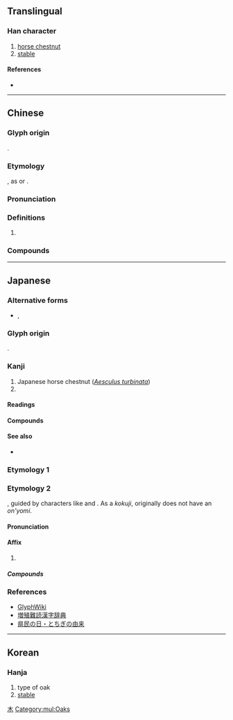 {{also|杤|櫔}}
{{character info}}
==Translingual==

===Han character===
{{Han char|rn=75|rad=木|as=05|sn=9|four=|canj=DHMS|ids=⿰木⿸𠂆万, ⿰木厉}}

# [[horse chestnut]]
# [[stable]]

====References====
* {{Han ref|kx=0521.121|dkj=14687|hdz=21185.041|uh=6803|ud=26627}}

[[Category:Japanese-only CJKV Characters|木]]

[[Category:mul:Oaks]]

----

==Chinese==
{{zh-forms}}

===Glyph origin===
{{obor|zh|ja|栃|tr=tochi}}.

===Etymology===
{{spelling pronunciation|zh}}, as {{zh-l|励|tr=lì}} or {{zh-l|蛎|tr=lì}}.

===Pronunciation===
{{zh-pron
|m=lì
|c=lai6
|cat=
}}

===Definitions===
{{zh-hanzi}}

# {{zh-only|栃木}}

===Compounds===
{{zh-der|栃木}}

----

==Japanese==

===Alternative forms===
* {{ja-l|杤}}, {{ja-l|櫔}}

===Glyph origin===
{{ja-etym-kokuji}}.

===Kanji===
{{ja-kanji|grade=|rs=木05}}

# Japanese horse chestnut (''[[w:Aesculus turbinata|Aesculus turbinata]]'')
# {{short for|ja|栃木}}

====Readings====
{{ja-readings
|kanyoon=れい
|kun=とち-
}}

====Compounds====
{{der3|ja|{{ja-r|栃%木|^とち%ぎ}}}}

====See also====
* {{ja-l|橡}}

===Etymology 1===
{{ja-kanjitab|とち|yomi=k}}
{{ja-see|とち}}

===Etymology 2===
{{etymid|ja|れい}}
{{ja-kanjitab|れい|yomi=o}}
{{spelling pronunciation|ja}}, guided by characters like {{ja-r|励|れい}} and {{ja-r|蛎|れい}}. As a ''kokuji'', {{m|ja|栃}} originally does not have an ''on'yomi''.

====Pronunciation====
{{ja-pron|れい}}

====Affix====
{{ja-pos|affix|れい|hhira=れい}}

# {{C|ja|Tochigi Prefecture}} {{short for|ja|栃木|tr=Tochigi|t={{place|ja|t=Tochigi|prefecture|c/Japan}}}}

=====Compounds=====
{{der3|ja|{{ja-r|来%栃|らい%れい}}|{{ja-r|帰%栃|き%れい}}}}

===References===
* [http://glyphwiki.org/wiki/u6764 GlyphWiki]
* [http://増殖難読漢字辞典.com/honbun/zoukan-464a.html 増殖難読漢字辞典]
* [http://www.pref.tochigi.lg.jp/c05/kensei/aramashi/kenmin.html 県民の日・とちぎの由来]

----

==Korean==

===Hanja===
{{ko-hanja|hangeul=[[회]]|eumhun=|rv=hoe|mr=hoe|y=hoy}}

# type of oak
# [[stable]]
